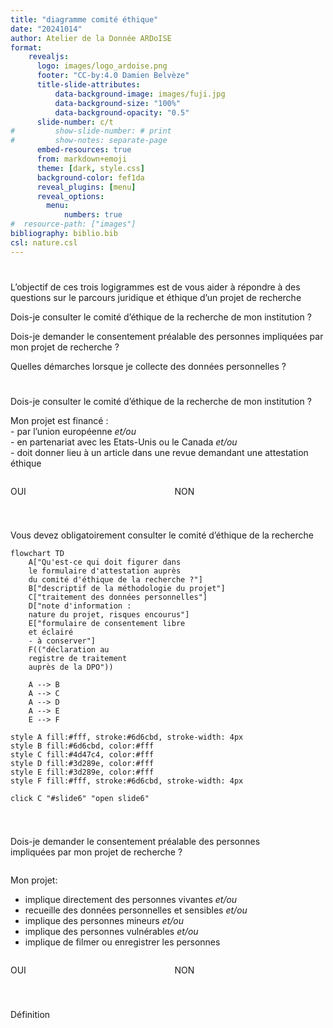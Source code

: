 ```yaml
---
title: "diagramme comité éthique"
date: "20241014"
author: Atelier de la Donnée ARDoISE
format: 
    revealjs:
      logo: images/logo_ardoise.png
      footer: "CC-by:4.0 Damien Belvèze"
      title-slide-attributes:
          data-background-image: images/fuji.jpg
          data-background-size: "100%" 
          data-background-opacity: "0.5"
      slide-number: c/t
#         show-slide-number: # print
#         show-notes: separate-page
      embed-resources: true
      from: markdown+emoji
      theme: [dark, style.css]
      background-color: fef1da
      reveal_plugins: [menu]
      reveal_options: 
        menu: 
            numbers: true
#  resource-path: ["images"]
bibliography: biblio.bib
csl: nature.csl
---
```


# {#slide1 .r-fit-text}



::::{.center-xy}

:::{.text_center}
L'objectif de ces trois logigrammes est de vous aider à répondre à des questions sur le parcours juridique et éthique d'un projet de recherche
:::

<div onclick="location.href='#slide2';" style="cursor: pointer;">
:::{.clickable_lightb} 
Dois-je consulter le comité d'éthique de la recherche de mon institution ?
:::
</div>

<div onclick="location.href='#slide4';" style="cursor: pointer;">
:::{.clickable_mediumb}
Dois-je demander le consentement préalable des personnes impliquées par mon projet de recherche ?
:::
</div>
:::{.clickable_darkb}
Quelles démarches lorsque je collecte des données personnelles ?
:::

::::

# {#slide2}




::::{.clickable_lightb} 
Dois-je consulter le comité d'éthique de la recherche de mon institution ?
::::

::::{.text_center}
Mon projet est financé :   
- par l'union européenne *et/ou*  
- en partenariat avec les Etats-Unis ou le Canada *et/ou*  
- doit donner lieu à un article dans une revue demandant une attestation éthique  
::::

::::{.columns}
:::{.column width="50%"}
<div onclick="location.href='#slide3';" style="cursor: pointer;">
:::{.clickable_lightp}
OUI
:::
</div>
:::
:::{.column width="50%"}
:::{.clickable_darkp}
NON
:::
:::
::::



#  {#slide3}

:::{.static_lightb}
Vous devez obligatoirement consulter le comité d'éthique de la recherche
:::


```mermaid
flowchart TD
    A["Qu'est-ce qui doit figurer dans
    le formulaire d'attestation auprès
    du comité d'éthique de la recherche ?"] 
    B["descriptif de la méthodologie du projet"]
    C["traitement des données personnelles"]
    D["note d'information :
    nature du projet, risques encourus"]
    E["formulaire de consentement libre 
    et éclairé 
    - à conserver"]
    F(("déclaration au
    registre de traitement
    auprès de la DPO"))
    
    A --> B
    A --> C
    A --> D
    A --> E
    E --> F

style A fill:#fff, stroke:#6d6cbd, stroke-width: 4px 
style B fill:#6d6cbd, color:#fff
style C fill:#4d47c4, color:#fff
style D fill:#3d289e, color:#fff
style E fill:#3d289e, color:#fff
style F fill:#fff, stroke:#6d6cbd, stroke-width: 4px 

click C "#slide6" "open slide6"

```


# {#slide4}


::::{.columns}
:::{.column width="90%"}
:::{.clickable_lightb} 
Dois-je demander le consentement préalable des personnes impliquées par mon projet de recherche ?
:::
:::
:::{.column width="10%"}
<div class="fa-3x">
<i class="fa-solid fa-clipboard fa-beat" style="--fa-animation-duration: 0.5s;"></i>
</div>
<!--![](images/logo_notebook.png) -->
:::
::::

::::{.text_center}
Mon projet:  

- implique directement des personnes vivantes *et/ou*  
- recueille des données personnelles et sensibles *et/ou*   
- implique des personnes mineurs *et/ou*  
- implique des personnes vulnérables *et/ou*  
- implique de filmer ou enregistrer les personnes  
::::

::::{.columns}
:::{.column width="50%"}
<div onclick="location.href='#slide5';" style="cursor: pointer;">
:::{.clickable_lightp}
OUI
:::
</div>
:::
:::{.column width="50%"}
:::{.clickable_darkp}
NON
:::
:::
::::

# {#slide5}
<div class="fa-3x">
  <i class="fa fa-address-book-o fa-fade fa"></i>
</div>
# {#slide6}

Définition

